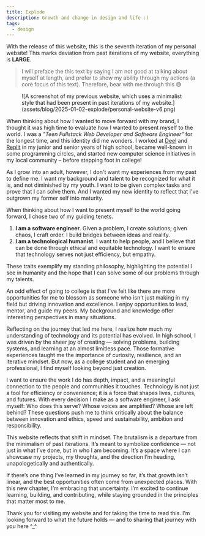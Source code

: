 ```yaml
---
title: Explode
description: Growth and change in design and life :)
tags:
  - design
---
```



With the release of this website, this is the seventh iteration of my personal website! This marks deviation from past iterations of my website, everything is **LARGE**.

> I will preface the this text by saying I am not good at talking about myself at length, and prefer to show my ability through my actions (a core focus of this text). Therefore, bear with me through this 😅

<Figure caption="A screenshot of my previous website, which uses a minimalist style that had been present in past iterations of my website.">
    ![A screenshot of my previous website, which uses a minimalist style that had been present in past iterations of my website.](assets/blog/2025-01-02-explode/personal-website-v6.png)
</Figure>

When thinking about how I wanted to move forward with my brand, I thought it was high time to evaluate how I wanted to present myself to the world. I was a *"Teen Fullstack Web Developer and Software Engineer"* for the longest time, and this identity did me wonders. I worked at [Deel](/resume#deel) and [Replit](/resume#replit) in my junior and senior years of high school, became well-known in some programming circles, and started new computer science initiatives in my local community – before stepping foot in college!

As I grow into an adult, however, I don't want my experiences from my past to define me. I want my background and talent to be recognized for what it is, and not diminished
by my youth. I want to be given complex tasks and prove that I can solve them. And I wanted my new identity to reflect that I've outgrown my former self into maturity.

When thinking about how I want to present myself to the world going forward, I chose two of my guiding tenets.

1. **I am a software engineer**. Given a problem, I create solutions; given chaos, I craft order. I build bridges between ideas and reality.
2. **I am a technological humanist**. I want to help people, and I believe that can be done through ethical and equitable technology. I want to ensure that technology serves not just efficiency, but empathy.

These traits exemplify my standing philosophy, highlighting the potential I see in humanity and the hope that I can solve some of our problems through my talents.

An odd effect of going to college is that I've felt like there are more opportunities for me to blossom as someone who isn't just making in my field but driving innovation and excellence. I enjoy opportunities to lead, mentor, and guide my peers. My background and knowledge offer interesting perspectives in many situations.

Reflecting on the journey that led me here, I realize how much my understanding of technology and its potential has evolved. In high school, I was driven by the sheer joy of creating — solving problems, building systems, and learning at an almost limitless pace. Those formative experiences taught me the importance of curiosity, resilience, and an iterative mindset. But now, as a college student and an emerging professional, I find myself looking beyond just creation.

I want to ensure the work I do has depth, impact, and a meaningful connection to the people and communities it touches. Technology is not just a tool for efficiency or convenience; it is a force that shapes lives, cultures, and futures. With every decision I make as a software engineer, I ask myself: Who does this serve? Whose voices are amplified? Whose are left behind? These questions push me to think critically about the balance between innovation and ethics, speed and sustainability, ambition and responsibility.

This website reflects that shift in mindset. The brutalism is a departure from the minimalism of past iterations. It’s meant to symbolize confidence — not just in what I’ve done, but in who I am becoming. It’s a space where I can showcase my projects, my thoughts, and the direction I’m heading, unapologetically and authentically.

If there’s one thing I’ve learned in my journey so far, it’s that growth isn’t linear, and the best opportunities often come from unexpected places. With this new chapter, I’m embracing that uncertainty. I’m excited to continue learning, building, and contributing, while staying grounded in the principles that matter most to me.

Thank you for visiting my website and for taking the time to read this. I’m looking forward to what the future holds — and to sharing that journey with you here ^_^
